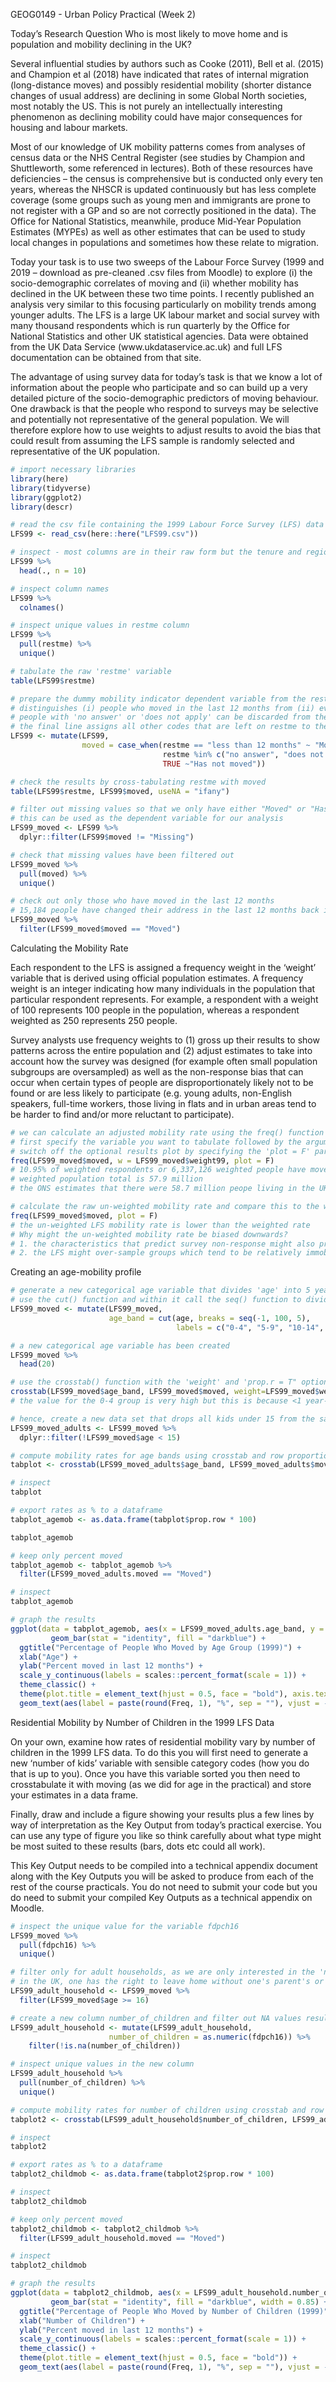 GEOG0149 - Urban Policy Practical (Week 2)

Today's Research Question
Who is most likely to move home and is population and mobility declining in the UK?

Several influential studies by authors such as Cooke (2011), Bell et al. (2015) and Champion et al (2018) have indicated that rates of internal migration (long-distance moves) and possibly residential mobility (shorter distance changes of usual address) are declining in some Global North societies, most notably the US. This is not purely an intellectually interesting phenomenon as declining mobility could have major consequences for housing and labour markets.

Most of our knowledge of UK mobility patterns comes from analyses of census data or the NHS Central Register (see studies by Champion and Shuttleworth, some referenced in lectures). Both of these resources have deficiencies – the census is comprehensive but is conducted only every ten years, whereas the NHSCR is updated continuously but has less complete coverage (some groups such as young men and immigrants are prone to not register with a GP and so are not correctly positioned in the data). The Office for National Statistics, meanwhile, produce Mid-Year Population Estimates (MYPEs) as well as other estimates that can be used to study local changes in populations and sometimes how these relate to migration.

Today your task is to use two sweeps of the Labour Force Survey (1999 and 2019 – download as pre-cleaned .csv files from Moodle) to explore (i) the socio-demographic correlates of moving and (ii) whether mobility has declined in the UK between these two time points. I recently published an analysis very similar to this focusing particularly on mobility trends among younger adults. The LFS is a large UK labour market and social survey with many thousand respondents which is run quarterly by the Office for National Statistics and other UK statistical agencies.  Data were obtained from the UK Data Service (www.ukdataservice.ac.uk) and full LFS documentation can be obtained from that site.

The advantage of using survey data for today’s task is that we know a lot of information about the people who participate and so can build up a very detailed picture of the socio-demographic predictors of moving behaviour. One drawback is that the people who respond to surveys may be selective and potentially not representative of the general population. We will therefore explore how to use weights to adjust results to avoid the bias that could result from assuming the LFS sample is randomly selected and representative of the UK population.


```r
# import necessary libraries
library(here)
library(tidyverse)
library(ggplot2)
library(descr)
```

```r
# read the csv file containing the 1999 Labour Force Survey (LFS) data
LFS99 <- read_csv(here::here("LFS99.csv"))
```

```r
# inspect - most columns are in their raw form but the tenure and region columns have been pre-cleaned
LFS99 %>% 
  head(., n = 10)
```

```r
# inspect column names
LFS99 %>%
  colnames()
```

```r
# inspect unique values in restme column
LFS99 %>% 
  pull(restme) %>% 
  unique()
```

```r
# tabulate the raw 'restme' variable
table(LFS99$restme)
```

```r
# prepare the dummy mobility indicator dependent variable from the restme variable
# distinguishes (i) people who moved in the last 12 months from (ii) everyone else who has not moved in the last 12 months
# people with 'no answer' or 'does not apply' can be discarded from the sample
# the final line assigns all other codes that are left on restme to the category "Has not moved"
LFS99 <- mutate(LFS99,
                moved = case_when(restme == "less than 12 months" ~ "Moved",
                                  restme %in% c("no answer", "does not apply") ~ "Missing",
                                  TRUE ~"Has not moved"))
```

```r
# check the results by cross-tabulating restme with moved
table(LFS99$restme, LFS99$moved, useNA = "ifany")
```

```r
# filter out missing values so that we only have either "Moved" or "Has not moved" in our moved column
# this can be used as the dependent variable for our analysis
LFS99_moved <- LFS99 %>% 
  dplyr::filter(LFS99$moved != "Missing")
```

```r
# check that missing values have been filtered out
LFS99_moved %>% 
  pull(moved) %>% 
  unique()
```

```r
# check out only those who have moved in the last 12 months
# 15,184 people have changed their address in the last 12 months back in 1999
LFS99_moved %>% 
  filter(LFS99_moved$moved == "Moved")
```

Calculating the Mobility Rate

Each respondent to the LFS is assigned a frequency weight in the ‘weight’ variable that is derived using official population estimates. A frequency weight is an integer indicating how many individuals in the population that particular respondent represents. For example, a respondent with a weight of 100 represents 100 people in the population, whereas a respondent weighted as 250 represents 250 people.

Survey analysts use frequency weights to (1) gross up their results to show patterns across the entire population and (2) adjust estimates to take into account how the survey was designed (for example often small population subgroups are oversampled) as well as the non-response bias that can occur when certain types of people are disproportionately likely not to be found or are less likely to participate (e.g. young adults, non-English speakers, full-time workers, those living in flats and in urban areas tend to be harder to find and/or more reluctant to participate).

```r
# we can calculate an adjusted mobility rate using the freq() function that calculates a weighted frequency table
# first specify the variable you want to tabulate followed by the argument 'w = weight99'
# switch off the optional results plot by specifying the 'plot = F' parameter
freq(LFS99_moved$moved, w = LFS99_moved$weight99, plot = F)
# 10.95% of weighted respondents or 6,337,126 weighted people have moved homes in 1999
# weighted population total is 57.9 million
# the ONS estimates that there were 58.7 million peope living in the UK around 1999. It's not possible to definitely explain that small discrepancy between the two counts but it is probably due to (1) sampling variation (2) us having discarded 'missing' responses and (3) the fact that LFS sample design does not encompass people living in some communal establishments (e.g. some types of care settings, hostels and defence facilities). In the 2001 census about 1.5% of the adult population were living in such types of communal residence so our weighted total seems plausible
```

```r
# calculate the raw un-weighted mobility rate and compare this to the weighted rate
freq(LFS99_moved$moved, plot = F)
# the un-weighted LFS mobility rate is lower than the weighted rate
# Why might the un-weighted mobility rate be biased downwards?
# 1. the characteristics that predict survey non-response might also predict residential mobility
# 2. the LFS might over-sample groups which tend to be relatively immobile - this is a possibility
```

Creating an age-mobility profile

```r
# generate a new categorical age variable that divides 'age' into 5 year bands
# use the cut() function and within it call the seq() function to divide the age values into 5-year blocks
LFS99_moved <- mutate(LFS99_moved,
                      age_band = cut(age, breaks = seq(-1, 100, 5),
                                     labels = c("0-4", "5-9", "10-14", "15-19", "20-24", "25-29", "30-34", "35-39", "40-44", "45-49", "50-54", "55-59", "60-64", "65-69",  "70-74", "75-79", "80-84", "85-89", "90-94", "95+")))
```

```r
# a new categorical age variable has been created
LFS99_moved %>% 
  head(20)
```

```r
# use the crosstab() function with the 'weight' and 'prop.r = T" options specified to calculate weighted mobility rates
crosstab(LFS99_moved$age_band, LFS99_moved$moved, weight=LFS99_moved$weight99, prop.r = T, plot = F)
# the value for the 0-4 group is very high but this is because <1 year-old have been coded as resident for <12 months which is not helpful for us
```
```r
# hence, create a new data set that drops all kids under 15 from the sample as we are predominantly interested in adults
LFS99_moved_adults <- LFS99_moved %>% 
  dplyr::filter(!LFS99_moved$age < 15)
```

```r
# compute mobility rates for age bands using crosstab and row proportions
tabplot <- crosstab(LFS99_moved_adults$age_band, LFS99_moved_adults$moved, w = LFS99_moved_adults$weight99, prop.r = T, plot = F)

# inspect
tabplot
```

```r
# export rates as % to a dataframe
tabplot_agemob <- as.data.frame(tabplot$prop.row * 100)

tabplot_agemob
```

```r
# keep only percent moved
tabplot_agemob <- tabplot_agemob %>% 
  filter(LFS99_moved_adults.moved == "Moved")

# inspect
tabplot_agemob
```

```r
# graph the results
ggplot(data = tabplot_agemob, aes(x = LFS99_moved_adults.age_band, y = Freq)) +
         geom_bar(stat = "identity", fill = "darkblue") +
  ggtitle("Percentage of People Who Moved by Age Group (1999)") +
  xlab("Age") +
  ylab("Percent moved in last 12 months") +
  scale_y_continuous(labels = scales::percent_format(scale = 1)) +
  theme_classic() +
  theme(plot.title = element_text(hjust = 0.5, face = "bold"), axis.text.x = element_text(angle = 45, hjust = 1)) +
  geom_text(aes(label = paste(round(Freq, 1), "%", sep = ""), vjust = - 0.4), size = 3.5)
```

Residential Mobility by Number of Children in the 1999 LFS Data

On your own, examine how rates of residential mobility vary by number of children in the 1999 LFS data. To do this you will first need to generate a new 'number of kids' variable with sensible category codes (how you do that is up to you). Once you have this variable sorted you then need to crosstabulate it with moving (as we did for age in the practical) and store your estimates in a data frame.

Finally, draw and include a figure showing your results plus a few lines by way of interpretation as the Key Output from today’s practical exercise. You can use any type of figure you like so think carefully about what type might be most suited to these results (bars, dots etc could all work).

This Key Output needs to be compiled into a technical appendix document along with the Key Outputs you will be asked to produce from each of the rest of the course practicals. You do not need to submit your code but you do need to submit your compiled Key Outputs as a technical appendix on Moodle.

```r
# inspect the unique value for the variable fdpch16
LFS99_moved %>% 
  pull(fdpch16) %>% 
  unique()
```

```r
# filter only for adult households, as we are only interested in the 'number of kids' an adult household has
# in the UK, one has the right to leave home without one's parent's or carer's permission from the age of 16. Hence, we use 16 as the threshold here.
LFS99_adult_household <- LFS99_moved %>% 
  filter(LFS99_moved$age >= 16)
```

```r
# create a new column number_of_children and filter out NA values resulting from "does not apply"
LFS99_adult_household <- mutate(LFS99_adult_household,
                      number_of_children = as.numeric(fdpch16)) %>% 
    filter(!is.na(number_of_children))

# inspect unique values in the new column
LFS99_adult_household %>% 
  pull(number_of_children) %>% 
  unique()
```

```r
# compute mobility rates for number of children using crosstab and row proportions
tabplot2 <- crosstab(LFS99_adult_household$number_of_children, LFS99_adult_household$moved, w = LFS99_adult_household$weight99, prop.r = T, plot = F)

# inspect
tabplot2
```

```r
# export rates as % to a dataframe
tabplot2_childmob <- as.data.frame(tabplot2$prop.row * 100)

# inspect
tabplot2_childmob
```

```r
# keep only percent moved
tabplot2_childmob <- tabplot2_childmob %>% 
  filter(LFS99_adult_household.moved == "Moved")

# inspect
tabplot2_childmob
```

```r
# graph the results
ggplot(data = tabplot2_childmob, aes(x = LFS99_adult_household.number_of_children, y = Freq)) +
         geom_bar(stat = "identity", fill = "darkblue", width = 0.85) +
  ggtitle("Percentage of People Who Moved by Number of Children (1999)") +
  xlab("Number of Children") +
  ylab("Percent moved in last 12 months") +
  scale_y_continuous(labels = scales::percent_format(scale = 1)) +
  theme_classic() +
  theme(plot.title = element_text(hjust = 0.5, face = "bold")) +
  geom_text(aes(label = paste(round(Freq, 1), "%", sep = ""), vjust = - 0.5), size = 3.5)
```
